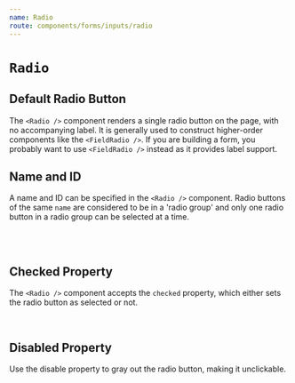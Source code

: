 ```yaml
---
name: Radio
route: components/forms/inputs/radio
---
```



# `Radio`

<ComponentDetail
  of="Radio"
  status="experimental"
  figma="file/2MG6DoSjk4IaLnjjFCnKFf/Forms"
  github="Form/Inputs/Radio/Radio"
/>

## Default Radio Button

The `<Radio />` component renders a single radio button on the page, with no accompanying label. It is generally used to construct higher-order components like the `<FieldRadio />`. If you are building a form, you probably want to use `<FieldRadio />` instead as it provides label support.

<Playground>
  <Radio />
</Playground>

## Name and ID

A name and ID can be specified in the `<Radio />` component. Radio buttons of the same `name` are considered to be in a 'radio group' and only one radio button in a radio group can be selected at a time.

<Playground>
  <Radio name="someName" id="one" />
  <br />
  <Radio name="someName" id="two" />
  <br />
  <Radio name="someName" id="three" />
</Playground>

## Checked Property

The `<Radio />` component accepts the `checked` property, which either sets the radio button as selected or not.

<Playground>
  <Radio checked={true} readOnly />
  <br />
  <Radio checked={false} readOnly />
</Playground>

## Disabled Property

Use the disable property to gray out the radio button, making it unclickable.

<Playground>
  <Radio disabled />
  <br />
  <Radio disabled checked />
</Playground>
